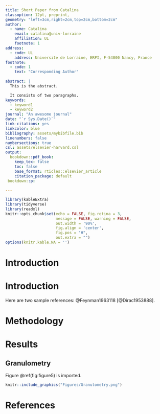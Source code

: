```yaml
---
title: Short Paper from Catalina
classoption: 12pt, preprint,
geometry: "left=3cm,right=2cm,top=2cm,bottom=2cm"
author:
  - name: Catalina
    email: catalina@univ-lorraine
    affiliation: UL
    footnote: 1
address:
  - code: UL
    address: Universite de Lorraine, ERPI, F-54000 Nancy, France
footnote:
  - code: 1
    text: "Corresponding Author"
    
abstract: |
  This is the abstract.

  It consists of two paragraphs.
keywords: 
  - keyword1
  - keyword2
journal: "An awesome journal"
date: "`r Sys.Date()`"
link-citations: yes
linkcolor: blue
bibliography: assets/mybibfile.bib
linenumbers: false
numbersections: true
csl: assets/elsevier-harvard.csl
output:
  bookdown::pdf_book:
    keep_tex: false
    toc: false
    base_format: rticles::elsevier_article
    citation_package: default
 bookdown::p:
    
---
```



```r
library(kableExtra)
library(tidyverse)
library(readxl)
knitr::opts_chunk$set(echo = FALSE, fig.retina = 3, 
                      message = FALSE, warning = FALSE,
                      out.width = '90%',
                      fig.align = 'center',
                      fig.pos = "H",
                      out.extra = "")
options(knitr.kable.NA = '')
```

# Introduction
<!-- Plastics topic -->
\linenumbers


# Introduction

Here are two sample references: @Feynman1963118 [@Dirac1953888].

# Methodology

# Results

## Granulometry

Figure \@ref(fig:figure5) is imported.

```r
knitr::include_graphics("Figures/Granulometry.png")
```


# References {-}

